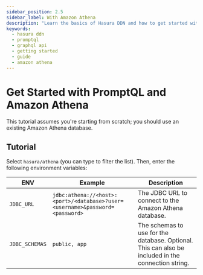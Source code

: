 ```yaml
---
sidebar_position: 2.5
sidebar_label: With Amazon Athena
description: "Learn the basics of Hasura DDN and how to get started with an Amazon Athena database."
keywords:
  - hasura ddn
  - promptql
  - graphql api
  - getting started
  - guide
  - amazon athena
---
```



# Get Started with PromptQL and Amazon Athena

<BoilerplateOverview dataSourceName="Amazon Athena" time="twenty" />

This tutorial assumes you're starting from scratch; you should use an existing Amazon Athena database.

<Prereqs />

## Tutorial

<BoilerplateInit />

Select `hasura/athena` (you can type to filter the list). Then, enter the following environment variables:

| ENV            | Example                                                                      | Description                                                                                        |
| -------------- | ---------------------------------------------------------------------------- | -------------------------------------------------------------------------------------------------- |
| `JDBC_URL`     | `jdbc:athena://<host>:<port>/<database>?user=<username>&password=<password>` | The JDBC URL to connect to the Amazon Athena database.                                             |
| `JDBC_SCHEMAS` | `public, app`                                                                | The schemas to use for the database. Optional. This can also be included in the connection string. |

<BoilerplateDx />

<BoilerplateSummary dataSourceName="Amazon Athena" />
